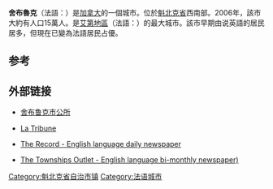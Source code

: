 {{noteTA
|1=公里
}}
{{Infobox settlement
|name                   = 舍布鲁克
|official_name          = 舍布鲁克市镇<br>Ville de Sherbrooke
|native_name            =
|other_name             =
|settlement_type        = [[魁北克行政区划|县级市镇]]
|image_skyline          = Rue Wellington Nord.jpg
|imagesize              = 
|image_caption          = Wellington Street North
|image_flag             = Coat_of_arms_Sherbrooke.svg
|flag_size              =
|image_seal             = Ville_de_Sherbrooke.svg
|seal_size              =
|image_shield           = Blason ville ca Sherbrooke (Québec).svg
|shield_size            =
|image_blank_emblem     =
|blank_emblem_size      =
|nickname               = Queen of the Eastern Townships
|motto                  = [[Ne_quid_nimis|Ne quid nimis]]
|image_map              =
|mapsize                =
|map_caption            =
|pushpin_map            = Canada Quebec
|pushpin_label_position = top
|pushpin_mapsize        =
|pushpin_map_caption    = 地理位置
|latd= 45 | latm = 24 | lats = | latNS = N
|longd= 71 | longm = 54 | longs = | longEW = W
|coor_pinpoint          = 
|coordinates_region     = CA-QC
|coordinates_display    = inline,title
|coordinates_footnotes  = <ref name="toponymie"/>
|subdivision_type       = 国家
|subdivision_name       = [[加拿大|加拿大]]
|subdivision_type1      = [[Provinces_and_territories_of_Canada|省]]
|subdivision_name1      = [[魁北克|魁北克]]
|subdivision_type2      = [[魁北克行政区划|地区]]
|subdivision_name2      = [[艾第区|艾第区]]
|subdivision_type3      = [[Regional_county_municipality|RCM]]
|subdivision_name3      = None
|subdivision_type4      =
|subdivision_name4      =
|established_title      = 成立
|established_date       = 1793
|established_title1     = 设立
|established_date1      = 2002年1月1日
|established_title2     =
|established_date2      =
|established_title3     = 
|established_date3      =
|seat_type              = 
|seat                   = 
|parts_type             = 行政区
|parts_style  = <!-- =list (for list), coll (for collapsed list), para (for paragraph format)
Default is list if up to 5 items, coll if more than 5-->
|parts = <!-- parts text, or header for parts list -->
|p1  = [[Brompton,_Quebec|Brompton]]
|p2  = [[Fleurimont,_Quebec|Fleurimont]]
|p3  = [[Jacques-Cartier,_Sherbrooke|Jacques-Cartier]]
|p4  = [[Lennoxville,_Quebec|Lennoxville]]
|p5  = [[Mont-Bellevue,_Quebec|Mont-Bellevue]]
|p6  = [[Rock_Forest–Saint-Élie–Deauville|Rock Forest–Saint-Élie–Deauville]]
|government_footnotes   = <ref name="mamrot"/>
|government_type        = [[舍布鲁克市议会|舍布鲁克市议会]]
|leader_title           = 市长
|leader_name            = [[Bernard_Sévigny|Bernard Sévigny]]
|leader_title1          = [[List_of_Canadian_federal_electoral_districts|Federal riding]]
|leader_name1           = [[Compton—Stanstead|Compton—Stanstead]] / [[Sherbrooke_(electoral_district)|Sherbrooke]]
|leader_title2          = [[List_of_Quebec_provincial_electoral_districts|Prov. riding]]
|leader_name2           = [[Richmond_(Quebec_provincial_electoral_district)|Richmond]] / [[Saint-François_(provincial_electoral_district)|Saint-François]] / [[Sherbrooke_(provincial_electoral_district)|Sherbrooke]]
|leader_title3          = 
|leader_name3           = 
|leader_title4          =
|leader_name4           =
|area_footnotes         = <ref name="mamrot"/><ref name="cp2011"/>
|area_magnitude         = 1 E6
|area_total_km2         = 367.10
|area_land_km2          = 353.49
|area_water_km2         =
|area_water_percent     =
|area_urban_footnotes   = <ref name="cp2011-PC"/>
|area_urban_km2         = 171.04
|area_metro_footnotes   = <ref name="cp2011-CA"/>
|area_metro_km2         = 1459.61
|elevation_footnotes    = <!--for references: use  tags-->
|elevation_m              =
|elevation_max_m        = 378
|elevation_min_m        = 128
|population_footnotes   = <ref name="cp2011">{{cite web|url=http://www12.statcan.gc.ca/census-recensement/2011/dp-pd/prof/details/page.cfm?Lang=E&Geo1=CSD&Code1=2443027&Geo2=PR&Code2=24&Data=Count&SearchText=Sherbrooke&SearchType=Begins&SearchPR=01&B1=All&Custom= |title=Census Profile – Sherbrooke, Ville |date=8 February 2012 |work=[[Canada_2011_Census|Canada 2011 Census]] |publisher=[[Statistics_Canada|Statistics Canada]] |accessdate=9 February 2012}}</ref>
|population_total       = 154601
|population_as_of       = [[Canada_2011_Census|2011]]
|population_density_km2     = 437.4
|population_urban_footnotes =<ref name="cp2011-PC">{{cite web|url=http://www12.statcan.gc.ca/census-recensement/2011/dp-pd/prof/details/page.cfm?Lang=E&Geo1=POPC&Code1=0758&Geo2=PR&Code2=24&Data=Count&SearchText=Sherbrooke&SearchType=Begins&SearchPR=01&B1=All&Custom=&TABID=1|title=Census Profile – Sherbrooke (Population centre)|date=6 June 2012|work=[[Canada_2011_Census|Canada 2011 Census]]|publisher=[[Statistics_Canada|Statistics Canada]]|accessdate=29 July 2012}}</ref>
|population_urban       = 140,628
|population_density_urban_km2 = 822.2
|population_metro_footnotes = <ref name="cp2011-CA">{{cite web|url=http://www12.statcan.ca/census-recensement/2011/dp-pd/prof/details/page.cfm?Lang=E&Geo1=CMA&Code1=433&Geo2=PR&Code2=24&Data=Count&SearchText=sherbrooke&SearchType=Begins&SearchPR=01&B1=All&Custom=&TABID=1 |title=Census Profile – Sherbrooke Quebec (Census metropolitan area) |work=[[Canada_2011_Census|Canada 2011 Census]] |publisher=[[Statistics_Canada|Statistics Canada]] |date=9 February 2012 |accessdate=9 February 2012}}. The census metropolitan area consists of Sherbrooke, [[Ascot_Corner,_Quebec|Ascot Corner]], [[Compton,_Quebec|Compton]], [[Hatley,_Quebec_(township)|Hatley]] (township), [[Magog,_Quebec|Magog]], [[North_Hatley,_Quebec|North Hatley]], [[Orford,_Quebec|Orford]], [[Saint-Denis-de-Brompton,_Quebec|Saint-Denis-de-Brompton]], [[Stoke,_Quebec|Stoke]], [[Val-Joli,_Quebec|Val-Joli]], [[Waterville,_Quebec|Waterville]]. In the 2006 census, the census metropolitan area had not included Orford and Val-Joli.</ref>
|population_metro       = 201890
|population_density_metro_km2 = 138.3
|population_blank1_title        = Pop <small>2006–2011</small>
|population_blank1              = {{increase}} 4.9%
|population_blank2_title        = Dwellings
|population_blank2              = 75880
|population_note        =
|timezone               = [[Eastern_Time_Zone|EST]]
|utc_offset             = −5
|timezone_DST           = [[Eastern_Daylight_Time|EDT]]
|utc_offset_DST         = −4
|postal_code_type       = [[Canadian_postal_code|邮政编码]]
|postal_code            = [[List_of_J_postal_codes_of_Canada|J1E to J1R]]
|area_code              = [[Area_code_819|819]]
|blank1_name             = [[Telephone_Exchanges|电话号段]]
|blank1_info             = -212 239 340 345-9 432 434 437 446 542 560 -6 569 570 - 4 575 577
|blank2_name            = [[Geographical_Names_Board_of_Canada|GNBC]] Code
|blank2_info            = EIDHN
|blank3_name            = [[National_Topographic_System|NTS]] Map
|blank3_info            = 021E05
|website                = {{URL|www.ville.sherbrooke.qc.ca}}
|footnotes              =
}}

'''舍布魯克'''（法語：'''{{lang|fr|Sherbrooke}}'''）是[[加拿大|加拿大]]的一個城市。位於[[魁北克省|魁北克省]]西南部。2006年，該市大約有人口15萬人。是[[艾第區|艾第地區]]（法語：'''{{lang|fr|Estrie}}'''）的最大城市。該市早期由说英語的居民居多，但現在已變為法語居民占優。

==参考==
{{Reflist|2|refs=
<ref name="mamrot">{{mamrot |type=municipalite |43027}}</ref>
<ref name="toponymie">{{toponymie |59493}}</ref>
}}

==外部链接==
{{Commons category|Sherbrooke, Québec}}
* {{en icon}} {{fr icon}} [http://www.ville.sherbrooke.qc.ca/ 舍布鲁克市公所] {{Wayback|url=http://www.ville.sherbrooke.qc.ca/ |date=20120328052710 }}
* {{fr icon}} [http://www.cyberpresse.ca/apps/pbcs.dll/section?Category=CPTRIBUNE La Tribune]
* {{en icon}} [http://www.sherbrookerecord.com/ The Record - English language daily newspaper] {{Wayback|url=http://www.sherbrookerecord.com/ |date=19990424112036 }}
* {{en icon}} [http://www.outletjournal.com/ The Townships Outlet - English language bi-monthly newspaper)]

{{CA-stub}}
{{魁北克省行政区划|nocat}}

[[Category:魁北克省自治市镇|Category:魁北克省自治市镇]]
[[Category:法语城市|Category:法语城市]]